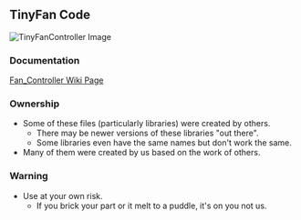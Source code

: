 == TinyFan Code ==

<img src="http://land-boards.com/blwiki/images/2/26/TinyFan85_Controller.JPG" alt="TinyFanController Image"></img>
=== Documentation ===

[http://land-boards.com/blwiki/index.php?title=Fan_Controller Fan_Controller Wiki Page]

=== Ownership ===

* Some of these files (particularly libraries) were created by others.
** There may be newer versions of these libraries "out there".
** Some libraries even have the same names but don't work the same.
* Many of them were created by us based on the work of others.

=== Warning ===

* Use at your own risk.
** If you brick your part or it melt to a puddle, it's on you not us.
